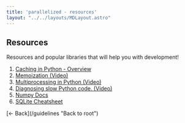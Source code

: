 ```yaml
---
title: 'parallelized - resources'
layout: "../../layouts/MDLayout.astro"
---
```

## Resources
Resources and popular libraries that will help you with development!
1. [Caching in Python - Overview](https://oxylabs.io/blog/python-cache-how-to-use-effectively)
2. [Memoization (Video)](https://www.youtube.com/watch?v=qORqpMg3Uew)
3. [Multiprocessing in Python (Video)](https://www.youtube.com/watch?v=X7vBbelRXn0)
4. [Diagnosing slow Python code. (Video)](https://www.youtube.com/watch?v=m_a0fN48Alw)
5. [Numpy Docs](https://numpy.org/doc/stable/user/index.html)
6. [SQLite Cheatsheet](https://www.sqlitetutorial.net/sqlite-cheat-sheet/)

<div class="child:child:no-underline text-lg">
[&larr; Back](/guidelines "Back to root")
</div>